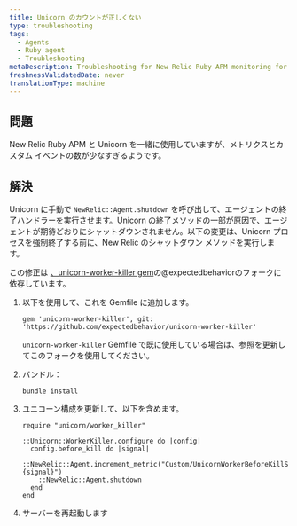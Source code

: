 ```yaml
---
title: Unicorn のカウントが正しくない
type: troubleshooting
tags:
  - Agents
  - Ruby agent
  - Troubleshooting
metaDescription: Troubleshooting for New Relic Ruby APM monitoring for use of Unicorn when metric and custom event metrics seem too low.
freshnessValidatedDate: never
translationType: machine
---
```


## 問題

New Relic Ruby APM と Unicorn を一緒に使用していますが、メトリクスとカスタム イベントの数が少なすぎるようです。

## 解決

Unicorn に手動で `NewRelic::Agent.shutdown` を呼び出して、エージェントの終了ハンドラーを実行させます。Unicorn の終了メソッドの一部が原因で、エージェントが期待どおりにシャットダウンされません。以下の変更は、Unicorn プロセスを強制終了する前に、New Relic のシャットダウン メソッドを実行します。

この修正は [](https://github.com/expectedbehavior)[、unicorn-worker-killer gem](https://github.com/expectedbehavior/unicorn-worker-killer)の@expectedbehaviorのフォークに依存しています。

1. 以下を使用して、これを Gemfile に追加します。

   ```
   gem 'unicorn-worker-killer', git: 'https://github.com/expectedbehavior/unicorn-worker-killer'
   ```

   `unicorn-worker-killer` Gemfile で既に使用している場合は、参照を更新してこのフォークを使用してください。

2. バンドル：

   ```
   bundle install
   ```

3. ユニコーン構成を更新して、以下を含めます。

   ```
   require "unicorn/worker_killer"

   ::Unicorn::WorkerKiller.configure do |config|
     config.before_kill do |signal|
       ::NewRelic::Agent.increment_metric("Custom/UnicornWorkerBeforeKillSignal/#{signal}")
       ::NewRelic::Agent.shutdown
     end
   end
   ```

4. サーバーを再起動します